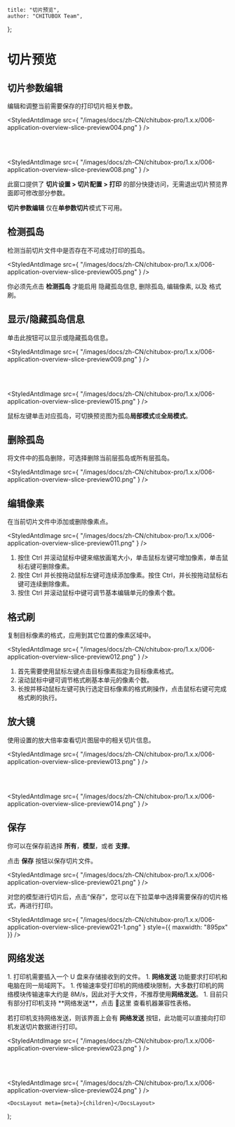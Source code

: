 
	title: "切片预览",
	author: "CHITUBOX Team",
};

# 切片预览

## 切片参数编辑

编辑和调整当前需要保存的打印切片相关参数。

<StyledAntdImage
	src={
		"/images/docs/zh-CN/chitubox-pro/1.x.x/006-application-overview-slice-preview004.png"
	}
/>

<br />
<br />

<StyledAntdImage
	src={
		"/images/docs/zh-CN/chitubox-pro/1.x.x/006-application-overview-slice-preview008.png"
	}
/>

此窗口提供了 **切片设置 > 切片配置 > 打印** 的部分快捷访问，无需退出切片预览界面即可修改部分参数。

<Admonition type="note" title="注意">
	<b>切片参数编辑</b> 仅在<b>单参数切片</b>模式下可用。
</Admonition>

## 检测孤岛

检测当前切片文件中是否存在不可成功打印的孤岛。

<StyledAntdImage
	src={
		"/images/docs/zh-CN/chitubox-pro/1.x.x/006-application-overview-slice-preview005.png"
	}
/>

<Admonition type="note" title="注意">
	你必须先点击 <b>检测孤岛</b> 才能启用 <NextLink href="#显示隐藏孤岛信息">隐藏孤岛信息</NextLink>, <NextLink href="#删除孤岛">删除孤岛</NextLink>, <NextLink href="#编辑像素">编辑像素</NextLink>, 以及 <NextLink href="#格式刷">格式刷</NextLink>。
</Admonition>

## 显示/隐藏孤岛信息

单击此按钮可以显示或隐藏孤岛信息。

<StyledAntdImage
	src={
		"/images/docs/zh-CN/chitubox-pro/1.x.x/006-application-overview-slice-preview009.png"
	}
/>

<br />
<br />

<StyledAntdImage
	src={
		"/images/docs/zh-CN/chitubox-pro/1.x.x/006-application-overview-slice-preview015.png"
	}
/>

<Admonition type="tip" title="提示">
	鼠标左键单击对应孤岛，可切换预览图为孤岛<b>局部模式</b>或<b>全局模式</b>。
</Admonition>

## 删除孤岛

将文件中的孤岛删除，可选择删除当前层孤岛或所有层孤岛。

<StyledAntdImage
	src={
		"/images/docs/zh-CN/chitubox-pro/1.x.x/006-application-overview-slice-preview010.png"
	}
/>

## 编辑像素

在当前切片文件中添加或删除像素点。

<StyledAntdImage
	src={
		"/images/docs/zh-CN/chitubox-pro/1.x.x/006-application-overview-slice-preview011.png"
	}
/>

1. 按住 Ctrl 并滚动鼠标中键来缩放画笔大小，单击鼠标左键可增加像素，单击鼠标右键可删除像素。
1. 按住 Ctrl 并长按拖动鼠标左键可连续添加像素。按住 Ctrl，并长按拖动鼠标右键可连续删除像素。
1. 按住 Ctrl 并滚动鼠标中键可调节基本编辑单元的像素个数。

## 格式刷

复制目标像素的格式，应用到其它位置的像素区域中。

<StyledAntdImage
	src={
		"/images/docs/zh-CN/chitubox-pro/1.x.x/006-application-overview-slice-preview012.png"
	}
/>

1. 首先需要使用鼠标左键点击目标像素指定为目标像素格式。
1. 滚动鼠标中键可调节格式刷基本单元的像素个数。
1. 长按并移动鼠标左键可执行选定目标像素的格式刷操作，点击鼠标右键可完成格式刷的执行。

## 放大镜

使用设置的放大倍率查看切片图层中的相关切片信息。

<StyledAntdImage
	src={
		"/images/docs/zh-CN/chitubox-pro/1.x.x/006-application-overview-slice-preview013.png"
	}
/>

<br />
<br />

<StyledAntdImage
	src={
		"/images/docs/zh-CN/chitubox-pro/1.x.x/006-application-overview-slice-preview014.png"
	}
/>

## 保存

你可以在保存前选择 **所有**，**模型**，或者 **支撑**。

点击 **保存** 按钮以保存切片文件。

<StyledAntdImage
	src={
		"/images/docs/zh-CN/chitubox-pro/1.x.x/006-application-overview-slice-preview021.png"
	}
/>

<Admonition type="note" title="注意">
	对您的模型进行切片后，点击“保存”，您可以在下拉菜单中选择需要保存的切片格式，再进行打印。
</Admonition>

<StyledAntdImage
	src={
		"/images/docs/zh-CN/chitubox-pro/1.x.x/006-application-overview-slice-preview021-1.png"
	}
	style={{ maxwidth: "895px" }}
/>

## 网络发送

<Admonition type="note" title="注意">
	1. 打印机需要插入一个 U 盘来存储接收到的文件。
	1. <b>网络发送</b> 功能要求打印机和电脑在同一局域网下。
	1. 传输速率受打印机的网络模块限制，大多数打印机的网络模块传输速率大约是 8M/s，因此对于大文件，不推荐使用<b>网络发送</b>。
	1. 目前只有部分打印机支持 **网络发送**，点击 <SpanA href="https://wkhvloo2kw.feishu.cn/docx/W9XedDtuqoHK2IxsicvccQthngf">📃这里</SpanA> 查看机器兼容性表格。
</Admonition>

若打印机支持网络发送，则该界面上会有 **网络发送** 按钮，此功能可以直接向打印机发送切片数据进行打印。

<StyledAntdImage
	src={
		"/images/docs/zh-CN/chitubox-pro/1.x.x/006-application-overview-slice-preview023.png"
	}
/>

<br />
<br />

<StyledAntdImage
	src={
		"/images/docs/zh-CN/chitubox-pro/1.x.x/006-application-overview-slice-preview024.png"
	}
/>

	<DocsLayout meta={meta}>{children}</DocsLayout>
);
